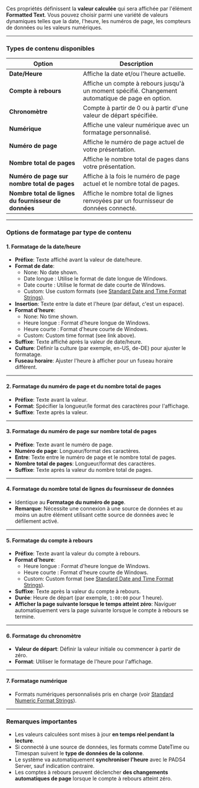 Ces propriétés définissent la **valeur calculée** qui sera affichée par l'élément **Formatted Text**. Vous pouvez choisir parmi une variété de valeurs dynamiques telles que la date, l'heure, les numéros de page, les compteurs de données ou les valeurs numériques.

***

### **Types de contenu disponibles**

| **Option**                                           | **Description**                                                                                   |
| ---------------------------------------------------- | ------------------------------------------------------------------------------------------------- |
| **Date/Heure**                                       | Affiche la date et/ou l'heure actuelle.                                                           |
| **Compte à rebours**                                 | Affiche un compte à rebours jusqu'à un moment spécifié. Changement automatique de page en option. |
| **Chronomètre**                                      | Compte à partir de 0 ou à partir d'une valeur de départ spécifiée.                                |
| **Numérique**                                        | Affiche une valeur numérique avec un formatage personnalisé.                                      |
| **Numéro de page**                                   | Affiche le numéro de page actuel de votre présentation.                                           |
| **Nombre total de pages**                            | Affiche le nombre total de pages dans votre présentation.                                         |
| **Numéro de page sur nombre total de pages**         | Affiche à la fois le numéro de page actuel et le nombre total de pages.                           |
| **Nombre total de lignes du fournisseur de données** | Affiche le nombre total de lignes renvoyées par un fournisseur de données connecté.               |

***

### **Options de formatage par type de contenu**

#### **1. Formatage de la date/heure**

* **Préfixe**: Texte affiché avant la valeur de date/heure.
* **Format de date**:
  * None: No date shown.
  * Date longue : Utilise le format de date longue de Windows.
  * Date courte : Utilise le format de date courte de Windows.
  * Custom: Use custom formats (see [Standard Date and Time Format Strings](https://learn.microsoft.com/en-us/dotnet/standard/base-types/standard-date-and-time-format-strings)).
* **Insertion**: Texte entre la date et l'heure (par défaut, c'est un espace).
* **Format d'heure**:
  * None: No time shown.
  * Heure longue : Format d'heure longue de Windows.
  * Heure courte : Format d'heure courte de Windows.
  * Custom: Custom time format (see link above).
* **Suffixe**: Texte affiché après la valeur de date/heure.
* **Culture**: Définir la culture (par exemple, en-US, de-DE) pour ajuster le formatage.
* **Fuseau horaire**: Ajuster l'heure à afficher pour un fuseau horaire différent.

***

#### **2. Formatage du numéro de page et du nombre total de pages**

* **Préfixe**: Texte avant la valeur.
* **Format**: Spécifier la longueur/le format des caractères pour l'affichage.
* **Suffixe**: Texte après la valeur.

***

#### **3. Formatage du numéro de page sur nombre total de pages**

* **Préfixe**: Texte avant le numéro de page.
* **Numéro de page**: Longueur/format des caractères.
* **Entre**: Texte entre le numéro de page et le nombre total de pages.
* **Nombre total de pages**: Longueur/format des caractères.
* **Suffixe**: Texte après la valeur du nombre total de pages.

***

#### **4. Formatage du nombre total de lignes du fournisseur de données**

* Identique au **Formatage du numéro de page**.
* **Remarque**: Nécessite une connexion à une source de données et au moins un autre élément utilisant cette source de données avec le défilement activé.

***

#### **5. Formatage du compte à rebours**

* **Préfixe**: Texte avant la valeur du compte à rebours.
* **Format d'heure**:
  * Heure longue : Format d'heure longue de Windows.
  * Heure courte : Format d'heure courte de Windows.
  * Custom: Custom format (see [Standard Date and Time Format Strings](https://learn.microsoft.com/en-us/dotnet/standard/base-types/standard-date-and-time-format-strings)).
* **Suffixe**: Texte après la valeur du compte à rebours.
* **Durée**: Heure de départ (par exemple, `1:00:00` pour 1 heure).
* **Afficher la page suivante lorsque le temps atteint zéro**: Naviguer automatiquement vers la page suivante lorsque le compte à rebours se termine.

***

#### **6. Formatage du chronomètre**

* **Valeur de départ**: Définir la valeur initiale ou commencer à partir de zéro.
* **Format**: Utiliser le formatage de l'heure pour l'affichage.

***

#### **7. Formatage numérique**

* Formats numériques personnalisés pris en charge (voir [Standard Numeric Format Strings](https://learn.microsoft.com/en-us/dotnet/standard/base-types/standard-numeric-format-strings)).

***

### **Remarques importantes**

* Les valeurs calculées sont mises à jour **en temps réel pendant la lecture**.
* Si connecté à une source de données, les formats comme DateTime ou Timespan suivent le **type de données de la colonne**.
* Le système va automatiquement **synchroniser l'heure** avec le PADS4 Server, sauf indication contraire.
* Les comptes à rebours peuvent déclencher **des changements automatiques de page** lorsque le compte à rebours atteint zéro.
